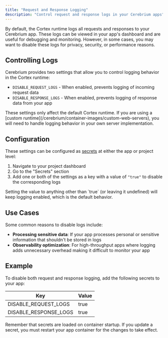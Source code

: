 ```yaml
---
title: "Request and Response Logging"
description: "Control request and response logs in your Cerebrium apps"
---
```


By default, the Cortex runtime logs all requests and responses to your Cerebrium app. These logs can be viewed in your app's dashboard and are useful for debugging and monitoring. However, in some cases, you may want to disable these logs for privacy, security, or performance reasons.

## Controlling Logs

Cerebrium provides two settings that allow you to control logging behavior in the Cortex runtime:

- `DISABLE_REQUEST_LOGS` - When enabled, prevents logging of incoming request data
- `DISABLE_RESPONSE_LOGS` - When enabled, prevents logging of response data from your app

<Note>
  These settings only affect the default Cortex runtime. If you are using a
  [custom runtime](/cerebrium/container-images/custom-web-servers), you will
  need to handle logging behavior in your own server implementation.
</Note>

## Configuration

These settings can be configured as [secrets](/cerebrium/other-topics/using-secrets) at either the app or project level:

1. Navigate to your project dashboard
2. Go to the "Secrets" section
3. Add one or both of the settings as a key with a value of `"true"` to disable the corresponding logs


<Info>
  Setting the value to anything other than `true` (or leaving it undefined) will
  keep logging enabled, which is the default behavior.
</Info>

## Use Cases

Some common reasons to disable logs include:

- **Processing sensitive data**: If your app processes personal or sensitive information that shouldn't be stored in logs
- **Observability optimization**: For high-throughput apps where logging adds unnecessary overhead making it difficult to monitor your app

## Example

To disable both request and response logging, add the following secrets to your app:

| Key                   | Value |
| --------------------- | ----- |
| DISABLE_REQUEST_LOGS  | true  |
| DISABLE_RESPONSE_LOGS | true  |

<Note>
  Remember that secrets are loaded on container startup. If you update a secret,
  you must restart your app container for the changes to take effect.
</Note>
